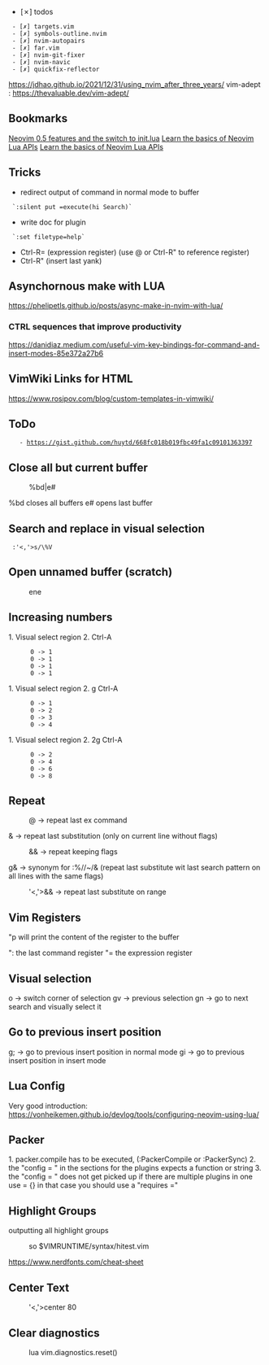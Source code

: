 * [✗] todos
  - [✗] targets.vim
  - [✗] symbols-outline.nvim
  - [✗] nvim-autopairs
  - [✗] far.vim
  - [✗] nvim-git-fixer
  - [✗] nvim-navic
  - [✗] quickfix-reflector

https://jdhao.github.io/2021/12/31/using_nvim_after_three_years/
vim-adept : https://thevaluable.dev/vim-adept/

== Bookmarks ==
[[https://oroques.dev/notes/neovim-init/|Neovim 0.5 features and the switch to init.lua]]
[[https://alpha2phi.medium.com/neovim-for-beginners-lua-apis-65eb392b14fa|Learn the basics of Neovim Lua APIs]]
[[|Learn the basics of Neovim Lua APIs]]

== Tricks ==
* redirect output of command in normal mode to buffer
  `:silent put =execute(hi Search)`
* write doc for plugin
  `:set filetype=help`
* Ctrl-R= (expression register) (use @<reg> or Ctrl-R" to reference register)
* Ctrl-R" (insert last yank)

== Asynchornous make with LUA ==
https://phelipetls.github.io/posts/async-make-in-nvim-with-lua/

=== CTRL sequences that improve productivity ===
https://danidiaz.medium.com/useful-vim-key-bindings-for-command-and-insert-modes-85e372a27b6

== VimWiki Links for HTML ==
https://www.rosipov.com/blog/custom-templates-in-vimwiki/

== ToDo ==
    - https://gist.github.com/huytd/668fc018b019fbc49fa1c09101363397

== Close all but current buffer ==
:%bd|e#
%bd closes all buffers
e# opens last buffer

== Search and replace in visual selection ==
  :'<,'>s/\%V

== Open unnamed buffer (scratch) ==
:ene

== Increasing numbers ==
1. Visual select region
2. Ctrl-A
       0 -> 1
       0 -> 1
       0 -> 1
       0 -> 1
1. Visual select region
2. g Ctrl-A
       0 -> 1
       0 -> 2
       0 -> 3
       0 -> 4
1. Visual select region
2. 2g Ctrl-A
       0 -> 2
       0 -> 4
       0 -> 6
       0 -> 8

== Repeat ==
:@       ->                       repeat last ex command
&        ->                       repeat last substitution (only on current line without flags)
:&&      ->                       repeat keeping flags
g&       -> synonym for :%//~/&  (repeat last substitute wit last search pattern on all lines with the same flags)
:'<,'>&& ->                       repeat last substitute on range
== Vim Registers ==
"<reg>p will print the content of the register to the buffer

": the last command register
"= the expression register

== Visual selection ==
o  -> switch corner of selection
gv -> previous selection
gn -> go to next search and visually select it

== Go to previous insert position ==
g; -> go to previous insert position in normal mode
gi -> go to previous insert position in insert mode

== Lua Config ==
Very good introduction: https://vonheikemen.github.io/devlog/tools/configuring-neovim-using-lua/

== Packer ==
1. packer.compile has to be executed, (:PackerCompile or :PackerSync)
2. the "config = " in the sections for the plugins expects a function or string
3. the "config = " does not get picked up if there are multiple plugins in one use = {} in that case you should use a "requires ="

== Highlight Groups ==
outputting all highlight groups
:so $VIMRUNTIME/syntax/hitest.vim

https://www.nerdfonts.com/cheat-sheet

== Center Text ==
:'<,'>center 80


== Clear diagnostics ==
:lua vim.diagnostics.reset()
